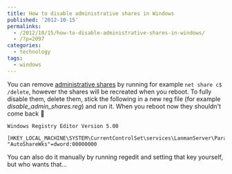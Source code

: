 ```yaml
---
title: How to disable administrative shares in Windows
published: '2012-10-15'
permalinks:
  - /2012/10/15/how-to-disable-administrative-shares-in-windows/
  - /?p=2097
categories:
  - technology
tags:
  - windows
---
```


You can remove <a href="http://en.wikipedia.org/wiki/Administrative_share">administrative shares</a> by running for example `net share c$ /delete`, however the shares will be recreated when you reboot. To fully disable them, delete them, stick the following in a new reg file (for example <em>disable_admin_shares.reg</em>) and run it. When you reboot now they shouldn't come back 🙂

```text
Windows Registry Editor Version 5.00

[HKEY_LOCAL_MACHINE\SYSTEM\CurrentControlSet\services\LanmanServer\Parameters]
"AutoShareWks"=dword:00000000
```

You can also do it manually by running regedit and setting that key yourself, but who wants that...
